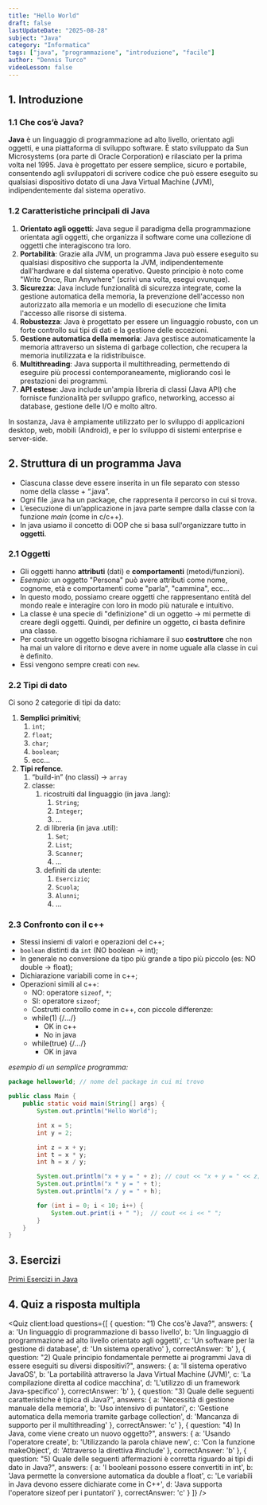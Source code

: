 ```yaml
---
title: "Hello World"
draft: false
lastUpdateDate: "2025-08-28"
subject: "Java"
category: "Informatica"
tags: ["java", "programmazione", "introduzione", "facile"]
author: "Dennis Turco"
videoLesson: false
---
```


## 1. Introduzione

### 1.1 Che cos’è Java?

**Java** è un linguaggio di programmazione ad alto livello, orientato agli oggetti, e una piattaforma di sviluppo software. È stato sviluppato da Sun Microsystems (ora parte di Oracle Corporation) e rilasciato per la prima volta nel 1995. Java è progettato per essere semplice, sicuro e portabile, consentendo agli sviluppatori di scrivere codice che può essere eseguito su qualsiasi dispositivo dotato di una Java Virtual Machine (JVM), indipendentemente dal sistema operativo.

### 1.2 Caratteristiche principali di Java

1. **Orientato agli oggetti**: Java segue il paradigma della programmazione orientata agli oggetti, che organizza il software come una collezione di oggetti che interagiscono tra loro.
2. **Portabilità**: Grazie alla JVM, un programma Java può essere eseguito su qualsiasi dispositivo che supporta la JVM, indipendentemente dall'hardware e dal sistema operativo. Questo principio è noto come "Write Once, Run Anywhere" (scrivi una volta, esegui ovunque).
3. **Sicurezza**: Java include funzionalità di sicurezza integrate, come la gestione automatica della memoria, la prevenzione dell'accesso non autorizzato alla memoria e un modello di esecuzione che limita l'accesso alle risorse di sistema.
4. **Robustezza**: Java è progettato per essere un linguaggio robusto, con un forte controllo sui tipi di dati e la gestione delle eccezioni.
5. **Gestione automatica della memoria**: Java gestisce automaticamente la memoria attraverso un sistema di garbage collection, che recupera la memoria inutilizzata e la ridistribuisce.
6. **Multithreading**: Java supporta il multithreading, permettendo di eseguire più processi contemporaneamente, migliorando così le prestazioni dei programmi.
7. **API estese**: Java include un'ampia libreria di classi (Java API) che fornisce funzionalità per sviluppo grafico, networking, accesso ai database, gestione delle I/O e molto altro.

In sostanza, Java è ampiamente utilizzato per lo sviluppo di applicazioni desktop, web, mobili (Android), e per lo sviluppo di sistemi enterprise e server-side.

## 2. Struttura di un programma Java

- Ciascuna classe deve essere inserita in un file separato con stesso nome della classe + “.java”.
- Ogni file .java ha un package, che rappresenta il percorso in cui si trova.
- L’esecuzione di un’applicazione in java parte sempre dalla classe con la funzione *main* (come in c/c++).
- In java usiamo il concetto di OOP che si basa sull'organizzare tutto in **oggetti**.

### 2.1 Oggetti

- Gli oggetti hanno **attributi** (dati) e **comportamenti** (metodi/funzioni).
- *Esempio*: un oggetto "Persona" può avere attributi come nome, cognome, età e comportamenti come "parla", "cammina", ecc...
- In questo modo, possiamo creare oggetti che rappresentano entità del mondo reale e interagire con loro in modo più naturale e intuitivo.
- La classe è una specie di "definizione" di un oggetto → mi permette di creare degli oggetti. Quindi, per definire un oggetto, ci basta definire una classe.
- Per costruire un oggetto bisogna richiamare il suo **costruttore** che non ha mai un valore di ritorno e deve avere in nome uguale alla classe in cui è definito.
- Essi vengono sempre creati con `new`.

### 2.2 Tipi di dato

Ci sono 2 categorie di tipi da dato:

1. **Semplici primitivi**;
    1. `int`;
    2. `float`;
    3. `char`;
    4. `boolean`;
    5. ecc…
2. **Tipi refence**.
    1. “build-in” (no classi) → `array`
    2. classe:
        1. ricostruiti dal linguaggio (in java .lang):
            1. `String`;
            2. `Integer`;
            3. …
        2. di libreria (in java .util):
            1. `Set`;
            2. `List`;
            3. `Scanner`;
            4. …
        3. definiti da utente:
            1. `Esercizio`;
            2. `Scuola`;
            3. `Alunni`;
            4. …

### 2.3 Confronto con il c++

- Stessi insiemi di valori e operazioni del c++;
- `boolean` distinti da `int` (NO boolean → int);
- In generale no conversione da tipo più grande a tipo più piccolo (es: NO double → float);
- Dichiarazione variabili come in c++;
- Operazioni simili al c++:
  - NO: operatore `sizeof`, `*`;
  - SI: operatore `sizeof`;
  - Costrutti controllo come in c++, con piccole differenze:
  - while(1) {/*...*/}
    - OK in c++
    - No in java
  - while(true) {/*...*/}
    - OK in java

*esempio di un semplice programma:*

```java
package helloworld; // nome del package in cui mi trovo

public class Main {
    public static void main(String[] args) {
        System.out.println("Hello World");

        int x = 5;
        int y = 2;

        int z = x + y;
        int t = x * y;
        int h = x / y;

        System.out.println("x + y = " + z); // cout << "x + y = " << z;
        System.out.println("x * y = " + t);
        System.out.println("x / y = " + h);

        for (int i = 0; i < 10; i++) {
            System.out.print(i + " ");  // cout << i << " ";
        }
    }
}

```

## 3. Esercizi

[Primi Esercizi in Java](https://www.ilprofdinformatica.it/le-mie-lezioni/programmazione-java/primi-esercizi-in-java)

## 4. Quiz a risposta multipla


<Quiz client:load questions={[
  {
        question: "1) Che cos'è Java?",
        answers: {
        a: 'Un linguaggio di programmazione di basso livello',
        b: 'Un linguaggio di programmazione ad alto livello orientato agli oggetti',
        c: 'Un software per la gestione di database',
        d: 'Un sistema operativo'
        },
        correctAnswer: 'b'
    },
    {
        question: "2) Quale principio fondamentale permette ai programmi Java di essere eseguiti su diversi dispositivi?",
        answers: {
        a: 'Il sistema operativo JavaOS',
        b: 'La portabilità attraverso la Java Virtual Machine (JVM)',
        c: 'La compilazione diretta al codice macchina',
        d: 'L\'utilizzo di un framework Java-specifico'
        },
        correctAnswer: 'b'
    },
    {
        question: "3) Quale delle seguenti caratteristiche è tipica di Java?",
        answers: {
        a: 'Necessità di gestione manuale della memoria',
        b: 'Uso intensivo di puntatori',
        c: 'Gestione automatica della memoria tramite garbage collection',
        d: 'Mancanza di supporto per il multithreading'
        },
        correctAnswer: 'c'
    },
    {
        question: "4) In Java, come viene creato un nuovo oggetto?",
        answers: {
        a: 'Usando l\'operatore create',
        b: 'Utilizzando la parola chiave new',
        c: 'Con la funzione makeObject',
        d: 'Attraverso la direttiva #include'
        },
        correctAnswer: 'b'
    },
    {
        question: "5) Quale delle seguenti affermazioni è corretta riguardo ai tipi di dato in Java?",
        answers: {
        a: 'I booleani possono essere convertiti in int',
        b: 'Java permette la conversione automatica da double a float',
        c: 'Le variabili in Java devono essere dichiarate come in C++',
        d: 'Java supporta l\'operatore sizeof per i puntatori'
        },
        correctAnswer: 'c'
    }
]} />
